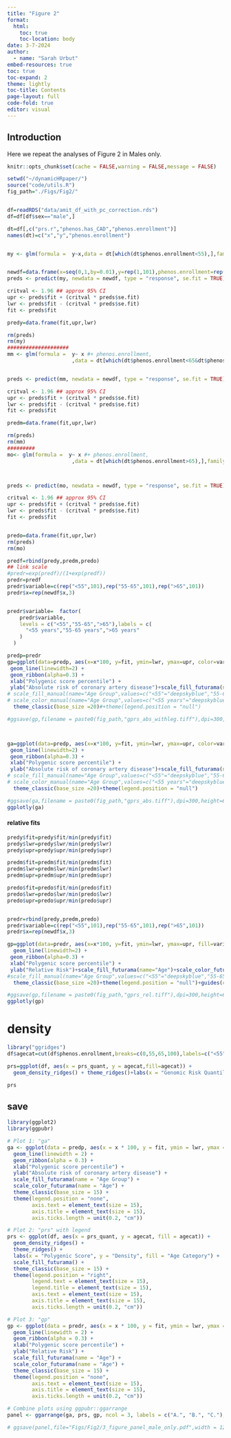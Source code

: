 ```yaml
---
title: "Figure 2"
format: 
  html:
    toc: true
    toc-location: body
date: 3-7-2024
author:
  - name: "Sarah Urbut"
embed-resources: true
toc: true
toc-expand: 2
theme: lightly
toc-title: Contents
page-layout: full
code-fold: true
editor: visual
---
```


## Introduction

Here we repeat the analyses of Figure 2 in Males only.

```r
knitr::opts_chunk$set(cache = FALSE,warning = FALSE,message = FALSE)

```

```r
setwd("~/dynamicHRpaper/")
source("code/utils.R")
fig_path="./Figs/Fig2/"


df=readRDS("data/amit_df_with_pc_correction.rds")
df=df[df$sex=="male",]

dt=df[,c("prs.r","phenos.has_CAD","phenos.enrollment")]
names(dt)=c("x","y","phenos.enrollment")


my <- glm(formula =  y~x,data = dt[which(dt$phenos.enrollment<55),],family="binomial")


newdf=data.frame(x=seq(0,1,by=0.01),y=rep(1,101),phenos.enrollment=rep(1,101))
preds <- predict(my, newdata = newdf, type = "response", se.fit = TRUE)

critval <- 1.96 ## approx 95% CI
upr <- preds$fit + (critval * preds$se.fit)
lwr <- preds$fit - (critval * preds$se.fit)
fit <- preds$fit

predy=data.frame(fit,upr,lwr)

rm(preds)
rm(my)
####################
mm <- glm(formula =  y~ x #+ phenos.enrollment, 
                     ,data = dt[which(dt$phenos.enrollment<65&dt$phenos.enrollment>55),],family="binomial")


preds <- predict(mm, newdata = newdf, type = "response", se.fit = TRUE)

critval <- 1.96 ## approx 95% CI
upr <- preds$fit + (critval * preds$se.fit)
lwr <- preds$fit - (critval * preds$se.fit)
fit <- preds$fit

predm=data.frame(fit,upr,lwr)

rm(preds)
rm(mm)
#########
mo<- glm(formula =  y~ x #+ phenos.enrollment, 
                     ,data = dt[which(dt$phenos.enrollment>65),],family="binomial")



preds <- predict(mo, newdata = newdf, type = "response", se.fit = TRUE)

critval <- 1.96 ## approx 95% CI
upr <- preds$fit + (critval * preds$se.fit)
lwr <- preds$fit - (critval * preds$se.fit)
fit <- preds$fit


predo=data.frame(fit,upr,lwr)
rm(preds)
rm(mo)

predf=rbind(predy,predm,predo)
## link scale
#predr=exp(predf)/(1+exp(predf))
predr=predf
predr$variable=c(rep("<55",101),rep("55-65",101),rep(">65",101))
predr$x=rep(newdf$x,3)


predr$variable=  factor(
    predr$variable,
    levels = c("<55","55-65",">65"),labels = c(
      "<55 years","55-65 years",">65 years"
    )
  )

predp=predr
gp=ggplot(data=predp, aes(x=x*100, y=fit, ymin=lwr, ymax=upr, color=variable,fill=variable)) + 
 geom_line(linewidth=2) + 
 geom_ribbon(alpha=0.3) + 
 xlab("Polygenic score percentile") + 
 ylab("Absolute risk of coronary artery disease")+scale_fill_futurama(name="Age")+scale_color_futurama(name="Age")+
# scale_fill_manual(name="Age Group",values=c("<55"="deepskyblue","55-65"="deepskyblue3",">65"="deepskyblue4"))+
# scale_color_manual(name="Age Group",values=c("<55 years"="deepskyblue","55-65 years"="deepskyblue3",">65 years"="deepskyblue4"))+
  theme_classic(base_size =20)#+theme(legend.position = "null")

#ggsave(gp,filename = paste0(fig_path,"gprs_abs_withleg.tiff"),dpi=300,height=6,width = 6)



ga=ggplot(data=predp, aes(x=x*100, y=fit, ymin=lwr, ymax=upr, color=variable,fill=variable)) + 
 geom_line(linewidth=2) + 
 geom_ribbon(alpha=0.3) + 
 xlab("Polygenic score percentile") + 
 ylab("Absolute risk of coronary artery disease")+scale_fill_futurama(name="Age Group")+scale_color_futurama(name="Age")+guides(color="none")+
# scale_fill_manual(name="Age Group",values=c("<55"="deepskyblue","55-65"="deepskyblue3",">65"="deepskyblue4"))+
# scale_color_manual(name="Age Group",values=c("<55 years"="deepskyblue","55-65 years"="deepskyblue3",">65 years"="deepskyblue4"))+
  theme_classic(base_size =20)+theme(legend.position = "null")

#ggsave(ga,filename = paste0(fig_path,"gprs_abs.tiff"),dpi=300,height=6,width = 6)
ggplotly(ga)
```

#### relative fits

```r
predy$fit=predy$fit/min(predy$fit)
predy$lwr=predy$lwr/min(predy$lwr)
predy$upr=predy$upr/min(predy$upr)

predm$fit=predm$fit/min(predm$fit)
predm$lwr=predm$lwr/min(predm$lwr)
predm$upr=predm$upr/min(predm$upr)

predo$fit=predo$fit/min(predo$fit)
predo$lwr=predo$lwr/min(predo$lwr)
predo$upr=predo$upr/min(predo$upr)


predr=rbind(predy,predm,predo)
predr$variable=c(rep("<55",101),rep("55-65",101),rep(">65",101))
predr$x=rep(newdf$x,3)

gp=ggplot(data=predr, aes(x=x*100, y=fit, ymin=lwr, ymax=upr, fill=variable,color=variable)) + 
  geom_line(linewidth=2) + 
 geom_ribbon(alpha=0.3) + 
 xlab("Polygenic score percentile") + 
 ylab("Relative Risk")+scale_fill_futurama(name="Age")+scale_color_futurama(name="Age")+
#scale_fill_manual(name="Age Group",values=c("<55"="deepskyblue","55-65"="deepskyblue3",">65"="deepskyblue4"))+scale_color_manual(name="Age Group",values=c("<55"="deepskyblue","55-65"="deepskyblue3",">65"="deepskyblue4"))+
  theme_classic(base_size =20)+theme(legend.position = "null")+guides(color="none")

#ggsave(gp,filename = paste0(fig_path,"gprs_rel.tiff"),dpi=300,height=6,width = 6)
ggplotly(gp)
```

# density

```r
library("ggridges")
df$agecat=cut(df$phenos.enrollment,breaks=c(0,55,65,100),labels=c("<55","55-65",">65"))

prs=ggplot(df, aes(x = prs_quant, y = agecat,fill=agecat)) + 
  geom_density_ridges() + theme_ridges()+labs(x = "Genomic Risk Quantile", y = "Density",fill="Age Category")+scale_fill_futurama()+theme_classic()

prs
```

## save

```r
library(ggplot2)
library(ggpubr)

# Plot 1: "ga"
ga <- ggplot(data = predp, aes(x = x * 100, y = fit, ymin = lwr, ymax = upr, fill = variable, color = variable)) +
  geom_line(linewidth = 2) +
  geom_ribbon(alpha = 0.3) +
  xlab("Polygenic score percentile") +
  ylab("Absolute risk of coronary artery disease") +
  scale_fill_futurama(name = "Age Group") +
  scale_color_futurama(name = "Age") +
  theme_classic(base_size = 15) +
  theme(legend.position = "none", 
        axis.text = element_text(size = 15), 
        axis.title = element_text(size = 15),
        axis.ticks.length = unit(0.2, "cm"))

# Plot 2: "prs" with legend
prs <- ggplot(df, aes(x = prs_quant, y = agecat, fill = agecat)) +
  geom_density_ridges() +
  theme_ridges() +
  labs(x = "Polygenic Score", y = "Density", fill = "Age Category") +
  scale_fill_futurama() +
  theme_classic(base_size = 15) +
  theme(legend.position = "right", 
        legend.text = element_text(size = 15), 
        legend.title = element_text(size = 15),
        axis.text = element_text(size = 15), 
        axis.title = element_text(size = 15),
        axis.ticks.length = unit(0.2, "cm"))

# Plot 3: "gp"
gp <- ggplot(data = predr, aes(x = x * 100, y = fit, ymin = lwr, ymax = upr, fill = variable, color = variable)) +
  geom_line(linewidth = 2) +
  geom_ribbon(alpha = 0.3) +
  xlab("Polygenic score percentile") +
  ylab("Relative Risk") +
  scale_fill_futurama(name = "Age") +
  scale_color_futurama(name = "Age") +
  theme_classic(base_size = 15) +
  theme(legend.position = "none", 
        axis.text = element_text(size = 15), 
        axis.title = element_text(size = 15),
        axis.ticks.length = unit(0.2, "cm"))

# Combine plots using ggpubr::ggarrange
panel <- ggarrange(ga, prs, gp, ncol = 3, labels = c("A.", "B.", "C."),widths = c(5,8,5),heights = 5)

# ggsave(panel,file="Figs/Fig2/3_figure_panel_male_only.pdf",width = 12, height = 6, dpi = 600)
```
